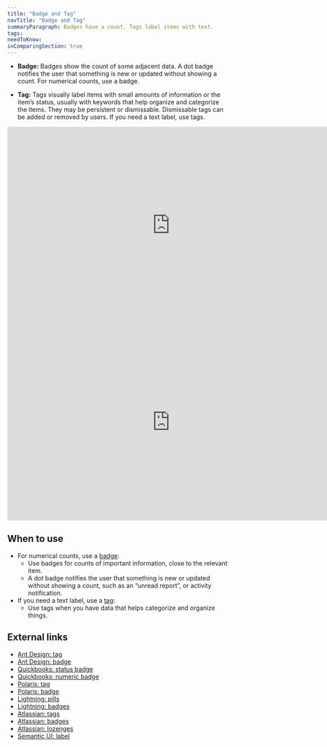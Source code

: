```yaml
---
title: "Badge and Tag"
navTitle: "Badge and Tag"
summaryParagraph: Badges have a count. Tags label items with text.
tags:
needToKnow:
inComparingSection: true
---
```


- **Badge:** Badges show the count of some adjacent data. A dot badge notifies the user that something is new or updated without showing a count. For numerical counts, use a badge.

- **Tag:** Tags visually label items with small amounts of information or the item’s status, usually with keywords that help organize and categorize the items. They may be persistent or dismissable. Dismissable tags can be added or removed by users. If you need a text label, use tags.

<iframe style="border: none;" width="744" height="450" src="https://www.figma.com/embed?embed_host=share&url=https%3A%2F%2Fwww.figma.com%2Ffile%2Fe3TyAOZKfLg9cA01Iy1Mgm%2FKaizen-Site-embed%3Fnode-id%3D205%253A11027" allowfullscreen></iframe>

<iframe style="border: none;" width="744" height="450" src="https://www.figma.com/embed?embed_host=share&url=https%3A%2F%2Fwww.figma.com%2Ffile%2Fe3TyAOZKfLg9cA01Iy1Mgm%2FKaizen-Site-embed%3Fnode-id%3D205%253A11047" allowfullscreen></iframe>

## When to use

*   For numerical counts, use a [badge](/components/badge):
    *   Use badges for counts of important information, close to the relevant item.
    *   A dot badge notifies the user that something is new or updated without showing a count, such as an “unread report”, or activity notification.
*   If you need a text label, use a [tag](/components/tag):
    *   Use tags when you have data that helps categorize and organize things.

## External links

- [Ant Design: tag](https://ant.design/components/tag/)
- [Ant Design: badge](https://ant.design/components/badge/)
- [Quickbooks: status badge](https://designsystem.quickbooks.com/component/status-badges/)
- [Quickbooks: numeric badge](https://designsystem.quickbooks.com/component/numeric-badges/)
- [Polaris: tag](https://polaris.shopify.com/components/forms/tag#navigation)
- [Polaris: badge](https://polaris.shopify.com/components/images-and-icons/badge#navigation)
- [Lightning: pills](https://www.lightningdesignsystem.com/components/pills/)
- [Lightning: badges](https://www.lightningdesignsystem.com/components/badges/)
- [Atlassian: tags](https://atlassian.design/guidelines/product/components/tags)
- [Atlassian: badges](https://atlassian.design/guidelines/product/components/badges)
- [Atlassian: lozenges](https://atlassian.design/guidelines/product/components/lozenges)
- [Semantic UI: label](https://semantic-ui.com/elements/label.html)

